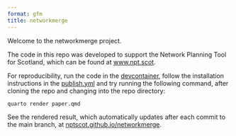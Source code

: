 ```yaml
---
format: gfm
title: networkmerge
---
```


<!-- README.md is generated from README.Rmd. Please edit that file -->

Welcome to the networkmerge project.

The code in this repo was developed to support the Network Planning Tool for Scotland, which can be found at [www.npt.scot](https://www.npt.scot).

For reproducibility, run the code in the [devcontainer](./devcontainer), follow the installation instructions in the [publish.yml](./.github/workflows/publish.yml) and try running the following command, after cloning the repo and changing into the repo directory:

``` bash
quarto render paper.qmd
```

See the rendered result, which automatically updates after each commit to the main branch, at [nptscot.github.io/networkmerge](https://nptscot.github.io/networkmerge/).